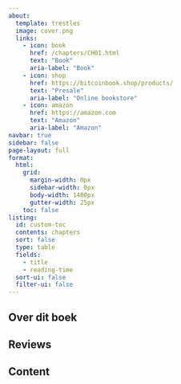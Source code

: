 ```yaml
---
about:
  template: trestles
  image: cover.png
  links:
    - icon: book
      href: /chapters/CH01.html
      text: "Book"
      aria-label: "Book"
    - icon: shop
      href: https://bitcoinbook.shop/products/
      text: "Presale" 
      aria-label: "Online bookstore"
    - icon: amazon
      href: https://amazon.com
      text: "Amazon"
      aria-label: "Amazon"              
navbar: true
sidebar: false
page-layout: full
format:
  html:
    grid:
      margin-width: 0px
      sidebar-width: 0px
      body-width: 1400px
      gutter-width: 25px
    toc: false
listing:
  id: custom-toc
  contents: chapters
  sort: false
  type: table
  fields:
    - title
    - reading-time
  sort-ui: false
  filter-ui: false
---
```

::: {.content-hidden when-format="pdf"}
## Over dit boek {.unnumbered}


## Reviews {.unnumbered}



## Content
::: {#sample-listings}
:::
:::